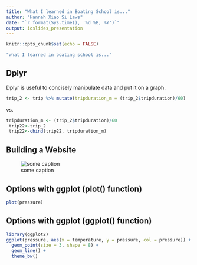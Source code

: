 ```yaml
---
title: "What I learned in Boating School is..."
author: "Hannah Xiao Si Laws"
date: "`r format(Sys.time(), '%d %B, %Y')`"
output: ioslides_presentation
---
```


```r
knitr::opts_chunk$set(echo = FALSE)

"what I learned in boating school is..."
```

## Dplyr

Dplyr is useful to concisely manipulate data and put it on a graph.

```r
trip_2 <- trip %>% mutate(tripduration_m = (trip_2$tripduration)/60)
```

vs.

```r
tripduration_m <- (trip_2$tripduration)/60
 trip22<-trip_2
 trip22<-cbind(trip22, tripduration_m)
```


## Building a Website

![some caption](githubwebpage.png)



## Options with ggplot (plot() function)

```r
plot(pressure)
```

## Options with ggplot (ggplot() function)
```r
library(ggplot2)
ggplot(pressure, aes(x = temperature, y = pressure, col = pressure)) + 
  geom_point(size = 3, shape = 8) + 
  geom_line() + 
  theme_bw()
```


